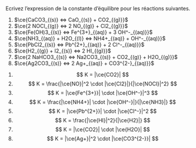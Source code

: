 ::: {.Exercise data-latex=""}

Ecrivez l'expression de la constante d'équilibre pour les réactions suivantes.


1. $\ce{CaCO3_{(s)} <=> CaO_{(s)} + CO2_{(g)}}$
\vspace{\stretch{1}}
2. $\ce{2 NOCl_{(g)} <=> 2 NO_{(g)} + Cl2_{(g)}}$
\vspace{\stretch{1}}
3. $\ce{Fe(OH)3_{(s)} <=> Fe^{3+}_{(aq)} + 3 OH^-_{(aq)}}$
\vspace{\stretch{1}}
4. $\ce{NH3_{(aq)} + H2O_{(l)} <=> NH4+_{(aq)} + OH^-_{(aq)}}$
\vspace{\stretch{1}}
5. $\ce{PbCl2_{(s)} <=> Pb^{2+}_{(aq)} + 2 Cl^-_{(aq)}}$
\vspace{\stretch{1}}
6. $\ce{H2_{(g)} + I2_{(s)} <=> 2 HI_{(g)}}$
\vspace{\stretch{1}}
7. $\ce{2 NaHCO3_{(s)} <=> Na2CO3_{(s)} + CO2_{(g)} + H2O_{(g)}}$
\vspace{\stretch{1}}
8. $\ce{Ag2CO3_{(s)} <=> 2 Ag+_{(aq)} + CO3^{2-}_{(aq)}}$
\vspace{\stretch{1}}


:::

::: {.Answer data-latex=""}

1. $$ K = |\ce{CO2}| $$
2. $$ K = \frac{|\ce{NO}|^2 \cdot |\ce{Cl2}|}{|\ce{NOCl}|^2} $$
3. $$ K = |\ce{Fe^{3+}}| \cdot |\ce{OH^-}|^3 $$
4. $$ K = \frac{|\ce{NH4+}| \cdot |\ce{OH^-}|}{|\ce{NH3}|} $$
5. $$ K = |\ce{Pb^{2+}}| \cdot |\ce{Cl^-}|^2 $$
6. $$ K = \frac{|\ce{HI}|^2}{|\ce{H2}|} $$
7. $$ K = |\ce{CO2}| \cdot |\ce{H2O}| $$
8. $$ K = |\ce{Ag+}|^2 \cdot |\ce{CO3^{2-}}| $$

:::